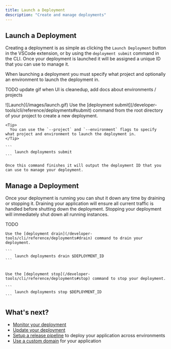 ```yaml
---
title: Launch a Deployment
description: "Create and manage deployments"
---
```


## Launch a Deployment

Creating a deployment is as simple as clicking the `Launch Deployment` button in the VSCode extension, or by using the `deployment submit` command in the CLI. Once your deployment is launched it will be assigned a unique ID that you can use to manage it.

<Tip>
  When launching a deployment you must specify what project and optionally an environment to launch the deployment in.
</Tip>

TODO update gif when UI is cleanedup, add docs about environments / projects

<Tabs>
  <Tab title="VS Code Extension">
  ![Launch](/images/launch.gif)
  </Tab>
  <Tab title="CLI">
    Use the [deployment submit](/developer-tools/cli/reference/deployments#submit) command from the root directory of your project to create a new deployment.

    <Tip>
      You can use the `--project` and `--environment` flags to specify what project and environment to launch the deployment in.
    </Tip>

    ```
        launch deployments submit
    ```

    Once this command finishes it will output the deployment ID that you can use to manage your deployment.
  </Tab>
</Tabs>

## Manage a Deployment

Once your deployment is running you can shut it down any time by draining or stopping it. Draining your application will ensure all current traffic is handled before shutting down the deployment. Stopping your deployment will immediately shut down all running instances.

<Tabs>
  <Tab title="VS Code Extension">
     TODO
  </Tab>
  <Tab title="CLI">

    Use the [deployment drain](/developer-tools/cli/reference/deployments#drain) command to drain your deployment.

    ```
        launch deployments drain $DEPLOYMENT_ID
    ```


    Use the [deployment stop](/developer-tools/cli/reference/deployments#stop) command to stop your deployment.

    ```
        launch deployments stop $DEPLOYMENT_ID
    ```
  </Tab>
</Tabs>

## What's next?

- [Monitor your deployment](/launchflow-cloud/user-guides/monitor-a-deployment)
- [Update your deployment](/launchflow-cloud/user-guides/update-a-deployment)
- [Setup a release pipeline](/launchflow-cloud/user-guides/setup-a-release-pipeline) to deploy your application across environments
- [Use a custom domain](/launchflow-cloud/user-guides/custom-domain) for your application